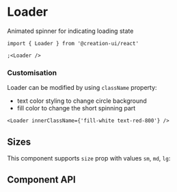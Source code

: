 # Loader

Animated spinner for indicating loading state


```tsx copy
import { Loader } from '@creation-ui/react'

;<Loader />
```

<LoaderExample />

### Customisation

Loader can be modified by using `className` property:

- text color styling to change circle background
- fill color to change the short spinning part

```tsx copy
<Loader innerClassName={'fill-white text-red-800'} />
```

<div className={'bg-black p-3 rounded-md'}>
  <LoaderExample innerClassName={'fill-white text-red-800'} />
</div>

## Sizes

This component supports `size` prop with values `sm`, `md`, `lg`:

<UnfoldVariants component={LoaderExample} variants={ELEMENT_SIZES} prop='size' nameProp='label' />

## Component API

<PropsTable properties={properties} name='Loader' description='Loader component props' />
